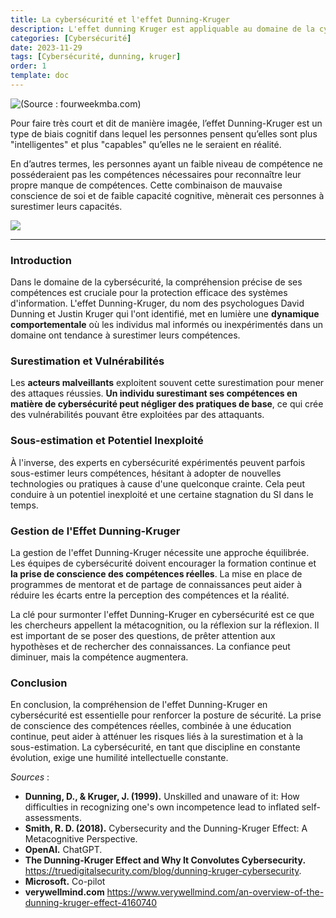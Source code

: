 ---
title: La cybersécurité et l'effet Dunning-Kruger
description: L'effet dunning Kruger est appliquable au domaine de la cybersécurité et cela représente une menace pour les entreprises.
categories: [Cybersécurité]
date: 2023-11-29
tags: [Cybersécurité, dunning, kruger]
order: 1
template: doc
---

![(Source : fourweekmba.com)](../assets/cybersecurite/cybersecurite_dunning_kruger/dunning-kruger.webp)

Pour faire très court et dit de manière imagée, l’effet Dunning-Kruger est un type de biais cognitif dans lequel les personnes pensent qu’elles sont plus "intelligentes" et plus "capables" qu’elles ne le seraient en réalité.  

En d’autres termes, les personnes ayant un faible niveau de compétence ne posséderaient pas les compétences nécessaires pour reconnaître leur propre manque de compétences. Cette combinaison de mauvaise conscience de soi et de faible capacité cognitive, mènerait ces personnes à surestimer leurs capacités.

![](../assets/cybersecurite/cybersecurite_dunning_kruger/salt.gif)

---

### Introduction

Dans le domaine de la cybersécurité, la compréhension précise de ses compétences est cruciale pour la protection efficace des systèmes d'information. L'effet Dunning-Kruger, du nom des psychologues David Dunning et Justin Kruger qui l'ont identifié, met en lumière une **dynamique comportementale** où les individus mal informés ou inexpérimentés dans un domaine ont tendance à surestimer leurs compétences.

### Surestimation et Vulnérabilités

Les **acteurs malveillants** exploitent souvent cette surestimation pour mener des attaques réussies. **Un individu surestimant ses compétences en matière de cybersécurité peut négliger des pratiques de base**, ce qui crée des vulnérabilités pouvant être exploitées par des attaquants.

### Sous-estimation et Potentiel Inexploité

À l'inverse, des experts en cybersécurité expérimentés peuvent parfois sous-estimer leurs compétences, hésitant à adopter de nouvelles technologies ou pratiques à cause d'une quelconque crainte. Cela peut conduire à un potentiel inexploité et une certaine stagnation du SI dans le temps.

### Gestion de l'Effet Dunning-Kruger

La gestion de l'effet Dunning-Kruger nécessite une approche équilibrée. Les équipes de cybersécurité doivent encourager la formation continue et **la prise de conscience des compétences réelles**. La mise en place de programmes de mentorat et de partage de connaissances peut aider à réduire les écarts entre la perception des compétences et la réalité.

La clé pour surmonter l'effet Dunning-Kruger en cybersécurité est ce que les chercheurs appellent la métacognition, ou la réflexion sur la réflexion. Il est important de se poser des questions, de prêter attention aux hypothèses et de rechercher des connaissances. La confiance peut diminuer, mais la compétence augmentera.

### Conclusion

En conclusion, la compréhension de l'effet Dunning-Kruger en cybersécurité est essentielle pour renforcer la posture de sécurité. La prise de conscience des compétences réelles, combinée à une éducation continue, peut aider à atténuer les risques liés à la surestimation et à la sous-estimation. La cybersécurité, en tant que discipline en constante évolution, exige une humilité intellectuelle constante.

*Sources* : 

- **Dunning, D., & Kruger, J. (1999).** Unskilled and unaware of it: How difficulties in recognizing one's own incompetence lead to inflated self-assessments.
- **Smith, R. D. (2018).** Cybersecurity and the Dunning-Kruger Effect: A Metacognitive Perspective.
- **OpenAI.** ChatGPT.
- **The Dunning-Kruger Effect and Why It Convolutes Cybersecurity.** https://truedigitalsecurity.com/blog/dunning-kruger-cybersecurity.
- **Microsoft.** Co-pilot
- **verywellmind.com** https://www.verywellmind.com/an-overview-of-the-dunning-kruger-effect-4160740